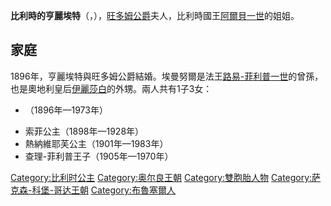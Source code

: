 {{Unreferenced|time=2020-07-21T01:49:12+00:00}}
{{Infobox royalty
| name        = 比利時的亨麗埃特公主
| image       = Henriette of Belgium, Duchess of Vendôme.jpg
| birth_date  = {{Birth date|1870|11|30|df=y}}
| birth_place = {{Flag|Belgium}}[[布魯塞爾|布魯塞爾]]
| death_date  = {{Death date and age|1948|3|28|1870|11|30|df=y}}
| death_place = {{Flag|Switzerland}}[[謝爾|謝爾]]
| spouse      = {{marriage|[[旺多姆公爵埃曼努爾|旺多姆公爵埃曼努爾]]|1896|1931|end=夫逝}}
| issue       = 瑪麗-路易絲公主<br>索菲公主<br>熱納維耶芙公主<br>查理-菲利普王子
| full name   = {{lang-fr|Henriette Marie Charlotte Antoinette}}
| house       = [[萨克森-科堡-哥达王朝|萨克森-科堡-哥达王朝]]
| father      = 佛兰德伯爵[[比利时的菲利普_(1837年－1905年)|比利时的菲利普]]
| mother      = [[瑪麗_(霍亨索倫-錫格馬林根)|霍亨索倫-錫格馬林根的瑪麗]]
| religion    = [[羅馬天主教|羅馬天主教]]
| signature   = Signature of Princess Henriette of Belgium, Duchess of Vendôme in 1884.png
}}
'''比利時的亨麗埃特'''（{{lang-fr|Henriette de Belgique}}，{{bd|1870年|11月30日|1948年|3月28日}}），[[旺多姆公爵|旺多姆公爵]]夫人，比利時國王[[阿爾貝一世_(比利時)|阿爾貝一世]]的姐姐。

== 家庭 ==
1896年，亨麗埃特與旺多姆公爵{{le|埃曼努爾 (旺多姆公爵)|Prince Emmanuel, Duke of Vendôme|埃曼努爾}}結婚。埃曼努爾是法王[[路易-菲利普一世|路易-菲利普一世]]的曾孫，也是奧地利皇后[[伊麗莎白皇后|伊麗莎白]]的外甥。兩人共有1子3女：
* {{le|奧爾良的瑪麗-路易絲 (1896-1973)|Princess Marie Louise of Orléans (1896–1973)|瑪麗-路易絲公主}}（1896年—1973年）
* 索菲公主（1898年—1928年）
* 熱納維耶芙公主（1901年—1983年）
* 查理-菲利普王子（1905年—1970年）

[[Category:比利时公主|Category:比利时公主]]
[[Category:奥尔良王朝|Category:奥尔良王朝]]
[[Category:雙胞胎人物|Category:雙胞胎人物]]
[[Category:萨克森-科堡-哥达王朝|Category:萨克森-科堡-哥达王朝]]
[[Category:布魯塞爾人|Category:布魯塞爾人]]
